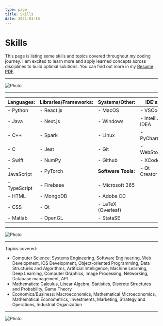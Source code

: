 ```yaml
---
type: page
title: Skills
date: 2021-03-18
---
```


# Skills

This page is listing some skills and topics covered throughout my coding journey.
I am excited to learn more and apply learned concepts across disciplines to build optimal solutions.
You can find out more in my [Resume PDF](https://drive.google.com/file/d/14AqNL2MMT_UcSgGh71WNMrJTm2qjh2YL/view?usp=sharing).


---

<Image
    src="/images/iraa.jpeg"
    alt="Photo"
    width={6000}
    height={2420}
    priority
    className="next-image"
/>

---

| **Languages:** | **Libraries/Frameworks:** | **Systems/Other:**  | **IDE's:**      |
| -------------- | ------------------------- | ------------------- | --------------- |
| - Python       | - React.js                | - MacOS             | - VSCode        |
| - Java         | - Next.js                 | - Windows           | - IntelliJ IDEA |
| - C++          | - Spark                   | - Linux             | - PyCharm       |
| - C            | - Jest                    | - Git               | - WebStorm      |
| - Swift        | - NumPy                   | - Github            | - XCode         |
| - JavaScript   | - PyTorch                 | **Software Tools:** | - Qt Creator    |
| - TypeScript   | - Firebase                | - Microsoft 365     |                 |
| - HTML         | - MongoDB                 | - Adobe CC          |                 |
| - CSS          | - Qt                      | - LaTeX (Overleaf)  |                 |
| - Matlab       | - OpenGL                  | - StataSE           |                 |

---

<Image
    src="/images/race.jpeg"
    alt="Photo"
    width={5048}
    height={1476}
    priority
    className="next-image"
/>

---

Topics covered:
- Computer Science: Systems Engineering, Software Engineering, Web Development, iOS Development,
Object-oriented Programming, Data Structures and Algorithms, Artificial Intelligence, Machine Learning,
Deep Learning, Computer Graphics, Image Processing, Networking, Database management, API
- Mathematics: Calculus, Linear Algebra, Statistics, Discrete Structures and Probability, Game Theory
- Economics/Business: Macroeconomics, Mathematical Microeconomics, Mathematical Econometrics, Investments,
Marketing, Strategy and Operations, Industrial Organization

---

<Image
    src="/images/hen.jpeg"
    alt="Photo"
    width={5616}
    height={2159}
    priority
    className="next-image"
/>




